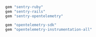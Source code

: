 ```ruby
gem "sentry-ruby"
gem "sentry-rails"
gem "sentry-opentelemetry"

gem "opentelemetry-sdk"
gem "opentelemetry-instrumentation-all"
```
